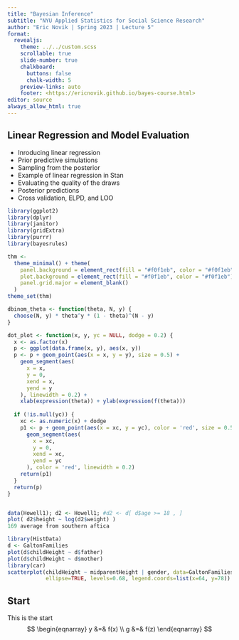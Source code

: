 ```yaml
---
title: "Bayesian Inference"
subtitle: "NYU Applied Statistics for Social Science Research"
author: "Eric Novik | Spring 2023 | Lecture 5"
format:
  revealjs: 
    theme: ../../custom.scss
    scrollable: true
    slide-number: true
    chalkboard: 
      buttons: false
      chalk-width: 5
    preview-links: auto
    footer: <https://ericnovik.github.io/bayes-course.html>
editor: source
always_allow_html: true
---
```



##  Linear Regression and Model Evaluation

::: incremental
- Inroducing linear regression
- Prior predictive simulations
- Sampling from the posterior
- Example of linear regression in Stan
- Evaluating the quality of the draws
- Posterior predictions
- Cross validation, ELPD, and LOO
:::

```r
library(ggplot2)
library(dplyr)
library(janitor)
library(gridExtra)
library(purrr)
library(bayesrules)

thm <-
  theme_minimal() + theme(
    panel.background = element_rect(fill = "#f0f1eb", color = "#f0f1eb"),
    plot.background = element_rect(fill = "#f0f1eb", color = "#f0f1eb"),
    panel.grid.major = element_blank()
  )
theme_set(thm)

dbinom_theta <- function(theta, N, y) {
  choose(N, y) * theta^y * (1 - theta)^(N - y) 
}

dot_plot <- function(x, y, yc = NULL, dodge = 0.2) {
  x <- as.factor(x)
  p <- ggplot(data.frame(x, y), aes(x, y))
  p <- p + geom_point(aes(x = x, y = y), size = 0.5) +
    geom_segment(aes(
      x = x,
      y = 0,
      xend = x,
      yend = y
    ), linewidth = 0.2) +
    xlab(expression(theta)) + ylab(expression(f(theta)))
  
  if (!is.null(yc)) {
    xc <- as.numeric(x) + dodge
    p1 <- p + geom_point(aes(x = xc, y = yc), color = 'red', size = 0.5) +
      geom_segment(aes(
        x = xc,
        y = 0,
        xend = xc,
        yend = yc
      ), color = 'red', linewidth = 0.2)
    return(p1)
  }
  return(p)
}


data(Howell1); d2 <- Howell1; #d2 <- d[ d$age >= 18 , ]
plot( d2$height ~ log(d2$weight) )
169 average from southern aftica

library(HistData)
d <- GaltonFamilies
plot(d$childHeight ~ d$father)
plot(d$childHeight ~ d$mother)
library(car)
scatterplot(childHeight ~ midparentHeight | gender, data=GaltonFamilies, 
            ellipse=TRUE, levels=0.68, legend.coords=list(x=64, y=78))


```

$$
\DeclareMathOperator{\E}{\mathbb{E}}
\DeclareMathOperator{\P}{\mathbb{P}}
\DeclareMathOperator{\V}{\mathbb{V}}
\DeclareMathOperator{\L}{\mathcal{L}}
\DeclareMathOperator{\I}{\text{I}}
\DeclareMathOperator*{\argmax}{arg\,max}
\DeclareMathOperator*{\argmin}{arg\,min}
$$

## Start
This is the start
$$
\begin{eqnarray}
y &=& f(x) \\
g &=& f(z)
\end{eqnarray}
$$

